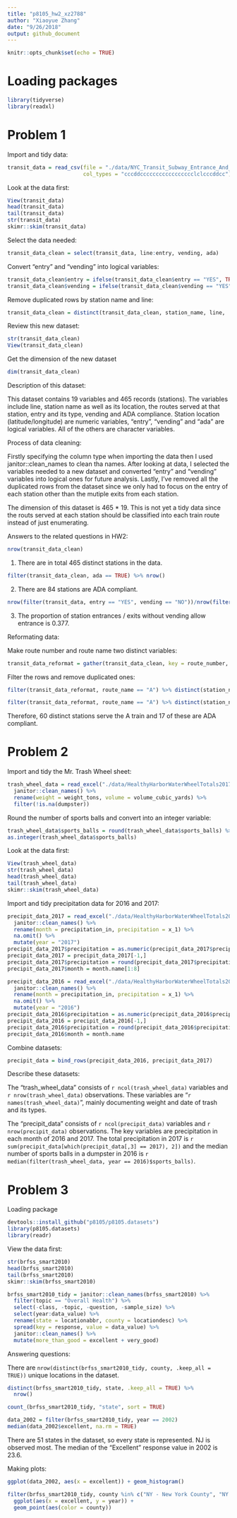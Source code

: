 ```yaml
---
title: "p8105_hw2_xz2788"
author: "Xiaoyue Zhang"
date: "9/26/2018"
output: github_document
---
```


```r
knitr::opts_chunk$set(echo = TRUE)
```

# Loading packages

```r
library(tidyverse)
library(readxl)
```

# Problem 1

Import and tidy data:

```r
transit_data = read_csv(file = "./data/NYC_Transit_Subway_Entrance_And_Exit_Data.csv",
                        col_types = "cccddccccccccccccccccclclcccddcc") %>% janitor::clean_names()
```

Look at the data first:

```r
View(transit_data)
head(transit_data)
tail(transit_data)
str(transit_data)
skimr::skim(transit_data)
```

Select the data needed:

```r
transit_data_clean = select(transit_data, line:entry, vending, ada)
```

Convert "entry" and "vending" into logical variables:

```r
transit_data_clean$entry = ifelse(transit_data_clean$entry == "YES", TRUE, FALSE)
transit_data_clean$vending = ifelse(transit_data_clean$vending == "YES", TRUE, FALSE)
```

Remove duplicated rows by station name and line:

```r
transit_data_clean = distinct(transit_data_clean, station_name, line, .keep_all = TRUE)
```

Review this new dataset:

```r
str(transit_data_clean)
View(transit_data_clean)
```

Get the dimension of the new dataset

```r
dim(transit_data_clean)
```

Description of this dataset:

This dataset contains 19 variables and 465 records (stations). The variables include line, station name as well as its location, the routes served at that station, entry and its type, vending and ADA compliance. Station location (latitude/longitude) are numeric variables, "entry", "vending" and "ada" are logical variables. All of the others are character variables.

Process of data cleaning:

Firstly specifying the column type when importing the data then I used janitor::clean_names to clean tha names. After looking at data, I selected the variables needed to a new dataset and converted "entry" and "vending" variables into logical ones for future analysis. Lastly, I've removed all the duplicated rows from the dataset since we only had to focus on the entry of each station other than the mutiple exits from each station.

The dimension of this dataset is 465 * 19. This is not yet a tidy data since the routs served at each station should be classified into each train route instead of just enumerating.

Answers to the related questions in HW2:

```r
nrow(transit_data_clean)
```

1. There are in total 465 distinct stations in the data.

```r
filter(transit_data_clean, ada == TRUE) %>% nrow()
```

2. There are 84 stations are ADA compliant.

```r
nrow(filter(transit_data, entry == "YES", vending == "NO"))/nrow(filter(transit_data, vending == "NO"))
```

3. The proportion of station entrances / exits without vending allow entrance is 0.377.

Reformating data:

Make route number and route name two distinct variables:

```r
transit_data_reformat = gather(transit_data_clean, key = route_number, value = route_name, route1:route11)
```

Filter the rows and remove duplicated ones:

```r
filter(transit_data_reformat, route_name == "A") %>% distinct(station_name, line, .keep_all = TRUE) %>% nrow()
```

```r
filter(transit_data_reformat, route_name == "A") %>% distinct(station_name, line, .keep_all = TRUE) %>% filter(ada == TRUE) %>% nrow()
```

Therefore, 60 distinct stations serve the A train and 17 of these are ADA compliant.

# Problem 2

Import and tidy the Mr. Trash Wheel sheet:

```r
trash_wheel_data = read_excel("./data/HealthyHarborWaterWheelTotals2017-9-26.xlsx", range = "A2:N258", sheet = 1) %>%
  janitor::clean_names() %>% 
  rename(weight = weight_tons, volume = volume_cubic_yards) %>% 
  filter(!is.na(dumpster))
```

Round the number of sports balls and convert into an integer variable:

```r
trash_wheel_data$sports_balls = round(trash_wheel_data$sports_balls) %>% 
as.integer(trash_wheel_data$sports_balls)
```

Look at the data first:

```r
View(trash_wheel_data)
str(trash_wheel_data)
head(trash_wheel_data)
tail(trash_wheel_data)
skimr::skim(trash_wheel_data)
```

Import and tidy precipitation data for 2016 and 2017:

```r
precipit_data_2017 = read_excel("./data/HealthyHarborWaterWheelTotals2017-9-26.xlsx", sheet = 3) %>% 
  janitor::clean_names() %>% 
  rename(month = precipitation_in, precipitation = x_1) %>% 
  na.omit() %>% 
  mutate(year = "2017")
precipit_data_2017$precipitation = as.numeric(precipit_data_2017$precipitation)
precipit_data_2017 = precipit_data_2017[-1,]
precipit_data_2017$precipitation = round(precipit_data_2017$precipitation, digits = 2)
precipit_data_2017$month = month.name[1:8]
```

```r
precipit_data_2016 = read_excel("./data/HealthyHarborWaterWheelTotals2017-9-26.xlsx", sheet = 4) %>% 
  janitor::clean_names() %>% 
  rename(month = precipitation_in, precipitation = x_1) %>% 
  na.omit() %>% 
  mutate(year = "2016")
precipit_data_2016$precipitation = as.numeric(precipit_data_2016$precipitation)
precipit_data_2016 = precipit_data_2016[-1,]
precipit_data_2016$precipitation = round(precipit_data_2016$precipitation, digits = 2)
precipit_data_2016$month = month.name  
```

Combine datasets:

```r
precipit_data = bind_rows(precipit_data_2016, precipit_data_2017)
```

Describe these datasets:

The "trash_wheel_data" consists of `r ncol(trash_wheel_data)` variables and `r nrow(trash_wheel_data)` observations. These variables are "`r names(trash_wheel_data)`", mainly documenting weight and date of trash and its types.

The "precipit_data" consists of `r ncol(precipit_data)` variables and `r nrow(precipit_data)` observations. The key variables are precipitation in each month of 2016 and 2017. The total precipitation in 2017 is `r sum(precipit_data[which(precipit_data[,3] == 2017), 2])` and the median number of sports balls in a dumpster in 2016 is `r median(filter(trash_wheel_data, year == 2016)$sports_balls)`.

# Problem 3

Loading package

```r
devtools::install_github("p8105/p8105.datasets")
library(p8105.datasets)
library(readr)
```

View the data first:

```r
str(brfss_smart2010)
head(brfss_smart2010)
tail(brfss_smart2010)
skimr::skim(brfss_smart2010)
```


```r
brfss_smart2010_tidy = janitor::clean_names(brfss_smart2010) %>% 
  filter(topic == "Overall Health") %>% 
  select(-class, -topic, -question, -sample_size) %>% 
  select(year:data_value) %>% 
  rename(state = locationabbr, county = locationdesc) %>% 
  spread(key = response, value = data_value) %>% 
  janitor::clean_names() %>% 
  mutate(more_than_good = excellent + very_good)
```

Answering questions:

There are `nrow(distinct(brfss_smart2010_tidy, county, .keep_all = TRUE))` unique locations in the dataset.

```r
distinct(brfss_smart2010_tidy, state, .keep_all = TRUE) %>% 
  nrow()
```

```r
count_(brfss_smart2010_tidy, "state", sort = TRUE)
```

```r
data_2002 = filter(brfss_smart2010_tidy, year == 2002)
median(data_2002$excellent, na.rm = TRUE)
```

There are 51 states in the dataset, so every state is represented. NJ is observed most.
The median of the “Excellent” response value in 2002 is 23.6.

Making plots:

```r
ggplot(data_2002, aes(x = excellent)) + geom_histogram()
```

```r
filter(brfss_smart2010_tidy, county %in% c("NY - New York County", "NY - Queens County")) %>% 
  ggplot(aes(x = excellent, y = year)) +
  geom_point(aes(color = county))
```

